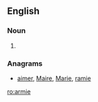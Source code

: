 ==English==

===Noun===
{{en-noun}}

# {{obsolete spelling of|army}}

===Anagrams===
* [[aimer#English|aimer]], [[Maire#English|Maire]], [[Marie#English|Marie]], [[ramie#English|ramie]]

[[ro:armie]]